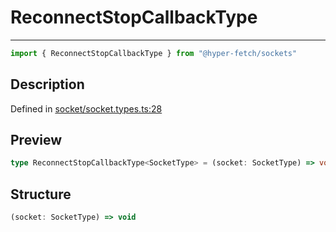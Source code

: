 

# ReconnectStopCallbackType

<div class="api-docs__separator" data-reactroot="">

---

</div><div class="api-docs__import" data-reactroot="">

```ts
import { ReconnectStopCallbackType } from "@hyper-fetch/sockets"
```

</div><div class="api-docs__section">

## Description

</div><div class="api-docs__description"><span class="api-docs__do-not-parse">



</span></div><p class="api-docs__definition">

Defined in [socket/socket.types.ts:28](https://github.com/BetterTyped/hyper-fetch/blob/aff5c35a/packages/sockets/src/socket/socket.types.ts#L28)

</p><div class="api-docs__section">

## Preview

</div><div class="api-docs__preview type single">

```ts
type ReconnectStopCallbackType<SocketType> = (socket: SocketType) => void;
```

</div><div class="api-docs__section">

## Structure

</div><div class="api-docs__returns">

```ts
(socket: SocketType) => void
```

</div>
